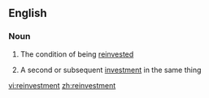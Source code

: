 ==English==

===Noun===
{{en-noun|s|-}}

#{{uncountable}} The condition of being [[reinvest]]ed
#{{countable}} A second or subsequent [[investment]] in the same thing

[[vi:reinvestment]]
[[zh:reinvestment]]